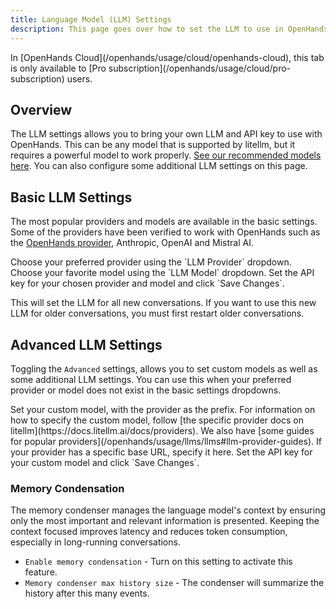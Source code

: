 ```yaml
---
title: Language Model (LLM) Settings
description: This page goes over how to set the LLM to use in OpenHands. As well as some additional LLM settings.
---
```


<Note>
  In [OpenHands Cloud](/openhands/usage/cloud/openhands-cloud), this tab is only available to
  [Pro subscription](/openhands/usage/cloud/pro-subscription) users.
</Note>

## Overview

The LLM settings allows you to bring your own LLM and API key to use with OpenHands. This can be any model that is
supported by litellm, but it requires a powerful model to work properly.
[See our recommended models here](/openhands/usage/llms/llms#model-recommendations). You can also configure some
additional LLM settings on this page.

## Basic LLM Settings

The most popular providers and models are available in the basic settings. Some of the providers have been verified to
work with OpenHands such as the [OpenHands provider](/openhands/usage/llms/openhands-llms), Anthropic, OpenAI and
Mistral AI.

<Steps>
  <Step title="Select Provider">
    Choose your preferred provider using the `LLM Provider` dropdown.
  </Step>
  <Step title="Select Model">
    Choose your favorite model using the `LLM Model` dropdown.
  </Step>
  <Step title="Set API Key">
    Set the API key for your chosen provider and model and click `Save Changes`.
  </Step>
</Steps>

This will set the LLM for all new conversations. If you want to use this new LLM for older conversations, you must first
restart older conversations.

## Advanced LLM Settings

Toggling the `Advanced` settings, allows you to set custom models as well as some additional LLM settings. You can use
this when your preferred provider or model does not exist in the basic settings dropdowns.

<Steps>
  <Step title="Set Custom Model">
    Set your custom model, with the provider as the prefix. For information on how to specify the custom model,
    follow [the specific provider docs on litellm](https://docs.litellm.ai/docs/providers). We also have
    [some guides for popular providers](/openhands/usage/llms/llms#llm-provider-guides).
  </Step>
  <Step title="Set Base URL (Optional)">
    If your provider has a specific base URL, specify it here.
  </Step>
  <Step title="Set API Key">
    Set the API key for your custom model and click `Save Changes`.
  </Step>
</Steps>

### Memory Condensation

The memory condenser manages the language model's context by ensuring only the most important and relevant information
is presented. Keeping the context focused improves latency and reduces token consumption, especially in long-running
conversations.

- `Enable memory condensation` - Turn on this setting to activate this feature.
- `Memory condenser max history size` - The condenser will summarize the history after this many events.
